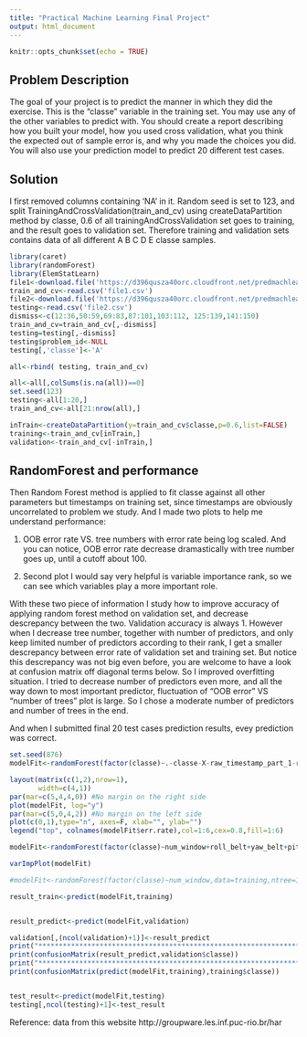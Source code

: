 ```yaml
---
title: "Practical Machine Learning Final Project"
output: html_document
---
```


```r
knitr::opts_chunk$set(echo = TRUE)
```

## Problem Description

The goal of your project is to predict the manner in which they did the exercise. This is the "classe" variable in the training set. You may use any of the other variables to predict with. You should create a report describing how you built your model, how you used cross validation, what you think the expected out of sample error is, and why you made the choices you did. You will also use your prediction model to predict 20 different test cases.

## Solution
I first removed columns containing 'NA' in it. Random seed is set to 123, and split TrainingAndCrossValidation(train_and_cv) using createDataPartition method by classe, 0.6 of all trainingAndCrossValidation set goes to training, and the result goes to validation set. Therefore training and validation sets contains data of all different A B C D E classe samples. 


```r
library(caret)
library(randomForest)
library(ElemStatLearn)
file1<-download.file('https://d396qusza40orc.cloudfront.net/predmachlearn/pml-training.csv', destfile = 'file1.csv')
train_and_cv<-read.csv('file1.csv')
file2<-download.file('https://d396qusza40orc.cloudfront.net/predmachlearn/pml-testing.csv', destfile='file2.csv')
testing<-read.csv('file2.csv')
dismiss<-c(12:36,50:59,69:83,87:101,103:112, 125:139,141:150)
train_and_cv=train_and_cv[,-dismiss]
testing=testing[,-dismiss]
testing$problem_id<-NULL
testing[,'classe']<-'A'

all<-rbind( testing, train_and_cv)

all<-all[,colSums(is.na(all))==0]
set.seed(123)
testing<-all[1:20,]
train_and_cv<-all[21:nrow(all),]

inTrain<-createDataPartition(y=train_and_cv$classe,p=0.6,list=FALSE)
training<-train_and_cv[inTrain,]
validation<-train_and_cv[-inTrain,]

```

## RandomForest and performance

Then Random Forest method is applied to fit classe against all other parameters but timestamps on training set, since timestamps are obviously uncorrelated to problem we study. And I made two plots to help me understand performance: 

1. OOB error rate VS. tree numbers with error rate being log scaled. And you can notice, OOB error rate decrease dramastically with tree number goes up, until a cutoff about 100. 

2. Second plot I would say very helpful is variable importance rank, so we can see which variables play a more important role. 

With these two piece of information I study how to improve accuracy of applying random forest method on validation set, and decrease descrepancy between the two. Validation accuracy is always 1. However when I decrease tree number, together with number of predictors, and only keep limited number of predictors according to their rank, I get a smaller descrepancy between error rate of validation set and training set. But notice this descrepancy was not big even before, you are welcome to have a look at confusion matrix off diagonal terms below. So I improved overfitting situation. I tried to decrease number of predictors even more, and all the way down to most important predictor, fluctuation of "OOB error" VS "number of trees" plot is large. So I chose a moderate number of predictors and number of trees in the end.

And when I submitted final 20 test cases prediction results, evey prediction was correct.  



```r
set.seed(876)
modelFit<-randomForest(factor(classe)~.-classe-X-raw_timestamp_part_1-raw_timestamp_part_2-cvtd_timestamp,data=training,ntree=500)

layout(matrix(c(1,2),nrow=1),
       width=c(4,1)) 
par(mar=c(5,4,4,0)) #No margin on the right side
plot(modelFit, log="y")
par(mar=c(5,0,4,2)) #No margin on the left side
plot(c(0,1),type="n", axes=F, xlab="", ylab="")
legend("top", colnames(modelFit$err.rate),col=1:6,cex=0.8,fill=1:6)

modelFit<-randomForest(factor(classe)~num_window+roll_belt+yaw_belt+pitch_forearm+magnet_dumbbell_z+pitch_belt+magnet_dumbbell_y+roll_forearm,data=training,ntree=100, proximity=TRUE)

varImpPlot(modelFit)

#modelFit<-randomForest(factor(classe)~num_window,data=training,ntree=100)

result_train<-predict(modelFit,training)


result_predict<-predict(modelFit,validation)

validation[,(ncol(validation)+1)]<-result_predict
print("******************************************************************************")
print(confusionMatrix(result_predict,validation$classe))
print("******************************************************************************")
print(confusionMatrix(predict(modelFit,training),training$classe))


test_result<-predict(modelFit,testing)
testing[,ncol(testing)+1]<-test_result

```

Reference: data from this website http://groupware.les.inf.puc-rio.br/har

